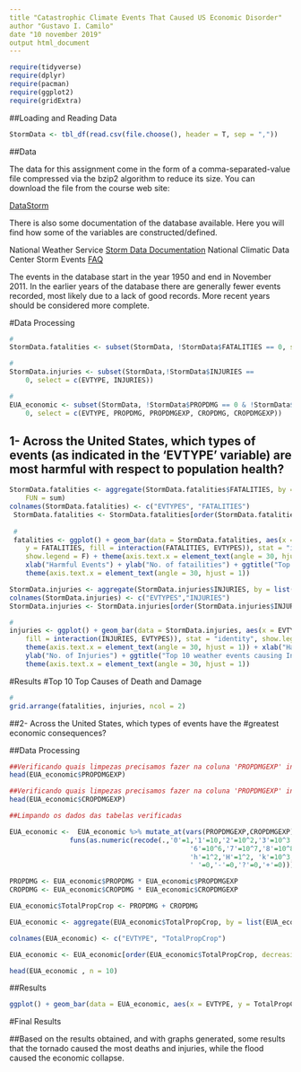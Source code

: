 ```yaml
---
title "Catastrophic Climate Events That Caused US Economic Disorder"
author "Gustavo I. Camilo"
date "10 november 2019"
output html_document
---
```


```r
require(tidyverse)
require(dplyr)
require(pacman)
require(ggplot2)
require(gridExtra)
```

##Loading and Reading Data

```r
StormData <- tbl_df(read.csv(file.choose(), header = T, sep = ","))
```

##Data

The data for this assignment come in the form of a comma-separated-value file compressed via the bzip2 algorithm to reduce its size. You can download the file from the course web site:

[DataStorm](https://d396qusza40orc.cloudfront.net/repdata%2Fdata%2FStormData.csv.bz2)

There is also some documentation of the database available. Here you will find how some of the variables are constructed/defined.

National Weather Service [Storm Data Documentation](https://d396qusza40orc.cloudfront.net/repdata%2Fpeer2_doc%2Fpd01016005curr.pdf)
National Climatic Data Center Storm Events [FAQ](https://d396qusza40orc.cloudfront.net/repdata%2Fpeer2_doc%2FNCDC%20Storm%20Events-FAQ%20Page.pdf)

The events in the database start in the year 1950 and end in November 2011. In the earlier years of the database there are generally fewer events recorded, most likely due to a lack of good records. More recent years should be considered more complete.


#Data Processing
```r
#
StormData.fatalities <- subset(StormData, !StormData$FATALITIES == 0, select = c(EVTYPE, FATALITIES))

#
StormData.injuries <- subset(StormData,!StormData$INJURIES == 
    0, select = c(EVTYPE, INJURIES))

#
EUA_economic <- subset(StormData, !StormData$PROPDMG == 0 & !StormData$CROPDMG == 
    0, select = c(EVTYPE, PROPDMG, PROPDMGEXP, CROPDMG, CROPDMGEXP))

```


## 1- Across the United States, which types of events (as indicated in the 'EVTYPE' variable) are most harmful with respect to population health?



```r

StormData.fatalities <- aggregate(StormData.fatalities$FATALITIES, by = list(StormData.fatalities$EVTYPE), 
    FUN = sum)
colnames(StormData.fatalities) <- c("EVTYPES", "FATALITIES")
 StormData.fatalities <- StormData.fatalities[order(StormData.fatalities$FATALITIES, decreasing = TRUE), ][1:10, ]
 
 #
 fatalities <- ggplot() + geom_bar(data = StormData.fatalities, aes(x = EVTYPES, 
    y = FATALITIES, fill = interaction(FATALITIES, EVTYPES)), stat = "identity", 
    show.legend = F) + theme(axis.text.x = element_text(angle = 30, hjust = 1)) + 
    xlab("Harmful Events") + ylab("No. of fatailities") + ggtitle("Top 10 weather events causing fatalities") + 
    theme(axis.text.x = element_text(angle = 30, hjust = 1))

```


```r


StormData.injuries <- aggregate(StormData.injuries$INJURIES, by = list(StormData.injuries$EVTYPE), FUN = sum)
colnames(StormData.injuries) <- c("EVTYPES","INJURIES")  
StormData.injuries <- StormData.injuries[order(StormData.injuries$INJURIES, decreasing = T), ][1:10, ]

#
injuries <- ggplot() + geom_bar(data = StormData.injuries, aes(x = EVTYPES, y = INJURIES, 
    fill = interaction(INJURIES, EVTYPES)), stat = "identity", show.legend = F) + 
    theme(axis.text.x = element_text(angle = 30, hjust = 1)) + xlab("Harmful Events") + 
    ylab("No. of Injuries") + ggtitle("Top 10 weather events causing Injuries") + 
    theme(axis.text.x = element_text(angle = 30, hjust = 1))


```

#Results
#Top 10 Top Causes of Death and Damage
```r

# 
grid.arrange(fatalities, injuries, ncol = 2)

```



##2- Across the United States, which types of events have the #greatest economic consequences?



##Data Processing

```r
##Verificando quais limpezas precisamos fazer na coluna 'PROPDMGEXP' indentificado através do levels
head(EUA_economic$PROPDMGEXP)

##Verificando quais limpezas precisamos fazer na coluna 'PROPDMGEXP' indentificado através do levels
head(EUA_economic$CROPDMGEXP)
```
```r
##Limpando os dados das tabelas verificadas

EUA_economic <-  EUA_economic %>% mutate_at(vars(PROPDMGEXP,CROPDMGEXP), 
               funs(as.numeric(recode(.,'0'=1,'1'=10,'2'=10^2,'3'=10^3,'4'=10^4,'5'=10^5,
                                             '6'=10^6,'7'=10^7,'8'=10^8, 'B'=10^9,
                                             'h'=1^2,'H'=1^2, 'k'=10^3,'K'=10^3,'m'=10^6,'M'=10^6,
                                             ' '=0,'-'=0,'?'=0,'+'=0))))                            


```


```r

PROPDMG <- EUA_economic$PROPDMG * EUA_economic$PROPDMGEXP
CROPDMG <- EUA_economic$CROPDMG * EUA_economic$CROPDMGEXP

EUA_economic$TotalPropCrop <- PROPDMG + CROPDMG

EUA_economic <- aggregate(EUA_economic$TotalPropCrop, by = list(EUA_economic$EVTYPE), FUN = sum) 

colnames(EUA_economic) <- c("EVTYPE", "TotalPropCrop")

EUA_economic <- EUA_economic[order(EUA_economic$TotalPropCrop, decreasing = T), ][1:5,]

head(EUA_economic , n = 10)
```
##Results
```r
ggplot() + geom_bar(data = EUA_economic, aes(x = EVTYPE, y = TotalPropCrop, fill = interaction(TotalPropCrop, EVTYPE)), stat = "identity", show.legend = F) + theme(axis.title.x = element_text(angle = 30, hjust = 1)) + ggtitle("Total catastrophic injury and death in the US") + xlab("Event") + ylab("Total ") + coord_flip()

```

#Final Results 

##Based on the results obtained, and with graphs generated, some results that the tornado caused the most deaths and injuries, while the flood caused the economic collapse.
